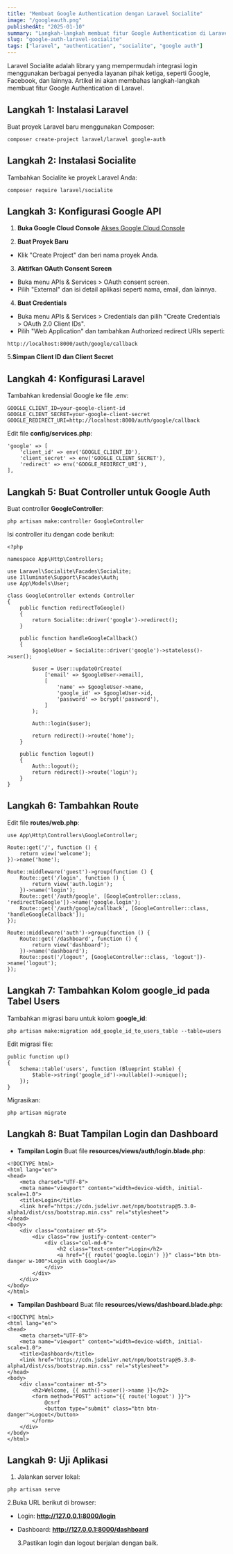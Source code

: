 ```yaml
---
title: "Membuat Google Authentication dengan Laravel Socialite"
image: "/googleauth.png"
publishedAt: "2025-01-10"
summary: "Langkah-langkah membuat fitur Google Authentication di Laravel menggunakan Socialite untuk memudahkan proses login pengguna."
slug: "google-auth-laravel-socialite"
tags: ["laravel", "authentication", "socialite", "google auth"]
---
```


Laravel Socialite adalah library yang mempermudah integrasi login menggunakan berbagai penyedia layanan pihak ketiga, seperti Google, Facebook, dan lainnya. Artikel ini akan membahas langkah-langkah membuat fitur Google Authentication di Laravel.

## Langkah 1: Instalasi Laravel

Buat proyek Laravel baru menggunakan Composer:

```
composer create-project laravel/laravel google-auth
```

## Langkah 2: Instalasi Socialite

Tambahkan Socialite ke proyek Laravel Anda:

```
composer require laravel/socialite
```

## Langkah 3: Konfigurasi Google API

1. **Buka Google Cloud Console**
   [Akses Google Cloud Console](https://console.cloud.google.com/)

2. **Buat Proyek Baru**

- Klik "Create Project" dan beri nama proyek Anda.

3. **Aktifkan OAuth Consent Screen**

- Buka menu APIs & Services > OAuth consent screen.
- Pilih "External" dan isi detail aplikasi seperti nama, email, dan lainnya.

4. **Buat Credentials**

- Buka menu APIs & Services > Credentials dan pilih "Create Credentials > OAuth 2.0 Client IDs".
- Pilih "Web Application" dan tambahkan Authorized redirect URIs seperti:

```
http://localhost:8000/auth/google/callback
```

5.**Simpan Client ID dan Client Secret**

## Langkah 4: Konfigurasi Laravel

Tambahkan kredensial Google ke file .env:

```
GOOGLE_CLIENT_ID=your-google-client-id
GOOGLE_CLIENT_SECRET=your-google-client-secret
GOOGLE_REDIRECT_URI=http://localhost:8000/auth/google/callback
```

Edit file **config/services.php**:

```
'google' => [
    'client_id' => env('GOOGLE_CLIENT_ID'),
    'client_secret' => env('GOOGLE_CLIENT_SECRET'),
    'redirect' => env('GOOGLE_REDIRECT_URI'),
],
```

## Langkah 5: Buat Controller untuk Google Auth

Buat controller **GoogleController**:

```
php artisan make:controller GoogleController
```

Isi controller itu dengan code berikut:

```
<?php

namespace App\Http\Controllers;

use Laravel\Socialite\Facades\Socialite;
use Illuminate\Support\Facades\Auth;
use App\Models\User;

class GoogleController extends Controller
{
    public function redirectToGoogle()
    {
        return Socialite::driver('google')->redirect();
    }

    public function handleGoogleCallback()
    {
        $googleUser = Socialite::driver('google')->stateless()->user();

        $user = User::updateOrCreate(
            ['email' => $googleUser->email],
            [
                'name' => $googleUser->name,
                'google_id' => $googleUser->id,
                'password' => bcrypt('password'),
            ]
        );

        Auth::login($user);

        return redirect()->route('home');
    }

    public function logout()
    {
        Auth::logout();
        return redirect()->route('login');
    }
}
```

## Langkah 6: Tambahkan Route

Edit file **routes/web.php**:

```
use App\Http\Controllers\GoogleController;

Route::get('/', function () {
    return view('welcome');
})->name('home');

Route::middleware('guest')->group(function () {
    Route::get('/login', function () {
        return view('auth.login');
    })->name('login');
    Route::get('/auth/google', [GoogleController::class, 'redirectToGoogle'])->name('google.login');
    Route::get('/auth/google/callback', [GoogleController::class, 'handleGoogleCallback']);
});

Route::middleware('auth')->group(function () {
    Route::get('/dashboard', function () {
        return view('dashboard');
    })->name('dashboard');
    Route::post('/logout', [GoogleController::class, 'logout'])->name('logout');
});
```

## Langkah 7: Tambahkan Kolom google_id pada Tabel Users

Tambahkan migrasi baru untuk kolom **google_id**:

```
php artisan make:migration add_google_id_to_users_table --table=users
```

Edit migrasi file:

```
public function up()
{
    Schema::table('users', function (Blueprint $table) {
        $table->string('google_id')->nullable()->unique();
    });
}
```

Migrasikan:

```
php artisan migrate
```

## Langkah 8: Buat Tampilan Login dan Dashboard

- **Tampilan Login**
  Buat file **resources/views/auth/login.blade.php**:

```
<!DOCTYPE html>
<html lang="en">
<head>
    <meta charset="UTF-8">
    <meta name="viewport" content="width=device-width, initial-scale=1.0">
    <title>Login</title>
    <link href="https://cdn.jsdelivr.net/npm/bootstrap@5.3.0-alpha1/dist/css/bootstrap.min.css" rel="stylesheet">
</head>
<body>
    <div class="container mt-5">
        <div class="row justify-content-center">
            <div class="col-md-6">
                <h2 class="text-center">Login</h2>
                <a href="{{ route('google.login') }}" class="btn btn-danger w-100">Login with Google</a>
            </div>
        </div>
    </div>
</body>
</html>
```

- **Tampilan Dashboard**
  Buat file **resources/views/dashboard.blade.php**:

```
<!DOCTYPE html>
<html lang="en">
<head>
    <meta charset="UTF-8">
    <meta name="viewport" content="width=device-width, initial-scale=1.0">
    <title>Dashboard</title>
    <link href="https://cdn.jsdelivr.net/npm/bootstrap@5.3.0-alpha1/dist/css/bootstrap.min.css" rel="stylesheet">
</head>
<body>
    <div class="container mt-5">
        <h2>Welcome, {{ auth()->user()->name }}</h2>
        <form method="POST" action="{{ route('logout') }}">
            @csrf
            <button type="submit" class="btn btn-danger">Logout</button>
        </form>
    </div>
</body>
</html>
```

## Langkah 9: Uji Aplikasi

1. Jalankan server lokal:

```
php artisan serve
```

2.Buka URL berikut di browser:

- Login: **http://127.0.0.1:8000/login**
- Dashboard: **http://127.0.0.1:8000/dashboard**

  3.Pastikan login dan logout berjalan dengan baik.
